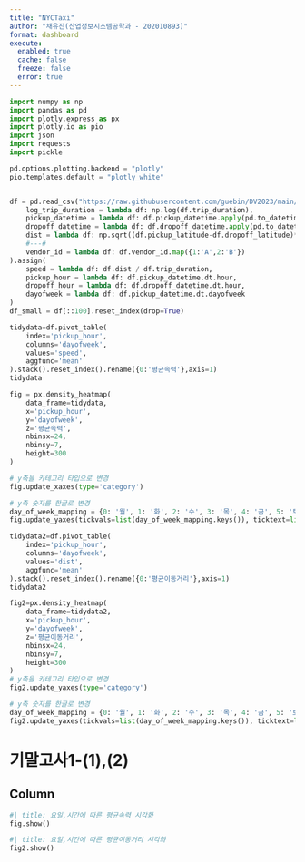 ```yaml
---
title: "NYCTaxi"
author: "채유진(산업정보시스템공학과 - 202010893)"
format: dashboard
execute: 
  enabled: true
  cache: false
  freeze: false
  error: true
---
```


```python
import numpy as np
import pandas as pd
import plotly.express as px
import plotly.io as pio
import json
import requests
import pickle

pd.options.plotting.backend = "plotly"
pio.templates.default = "plotly_white"


df = pd.read_csv("https://raw.githubusercontent.com/guebin/DV2023/main/posts/NYCTaxi.csv").assign(
    log_trip_duration = lambda df: np.log(df.trip_duration),
    pickup_datetime = lambda df: df.pickup_datetime.apply(pd.to_datetime),
    dropoff_datetime = lambda df: df.dropoff_datetime.apply(pd.to_datetime),
    dist = lambda df: np.sqrt((df.pickup_latitude-df.dropoff_latitude)**2 + (df.pickup_longitude-df.dropoff_longitude)**2),
    #---#
    vendor_id = lambda df: df.vendor_id.map({1:'A',2:'B'})
).assign(
    speed = lambda df: df.dist / df.trip_duration,
    pickup_hour = lambda df: df.pickup_datetime.dt.hour,
    dropoff_hour = lambda df: df.dropoff_datetime.dt.hour,
    dayofweek = lambda df: df.pickup_datetime.dt.dayofweek
)
df_small = df[::100].reset_index(drop=True)

tidydata=df.pivot_table(
    index='pickup_hour',
    columns='dayofweek',
    values='speed',
    aggfunc='mean'
).stack().reset_index().rename({0:'평균속력'},axis=1)
tidydata

fig = px.density_heatmap(
    data_frame=tidydata,
    x='pickup_hour',
    y='dayofweek',
    z='평균속력',
    nbinsx=24,
    nbinsy=7,
    height=300
)

# y축을 카테고리 타입으로 변경
fig.update_xaxes(type='category')

# y축 숫자를 한글로 변경
day_of_week_mapping = {0: '월', 1: '화', 2: '수', 3: '목', 4: '금', 5: '토', 6: '일'}
fig.update_yaxes(tickvals=list(day_of_week_mapping.keys()), ticktext=list(day_of_week_mapping.values()))

tidydata2=df.pivot_table(
    index='pickup_hour',
    columns='dayofweek',
    values='dist',
    aggfunc='mean'
).stack().reset_index().rename({0:'평균이동거리'},axis=1)
tidydata2

fig2=px.density_heatmap(
    data_frame=tidydata2,
    x='pickup_hour',
    y='dayofweek',
    z='평균이동거리',
    nbinsx=24,
    nbinsy=7,
    height=300
)
# y축을 카테고리 타입으로 변경
fig2.update_yaxes(type='category')

# y축 숫자를 한글로 변경
day_of_week_mapping = {0: '월', 1: '화', 2: '수', 3: '목', 4: '금', 5: '토', 6: '일'}
fig2.update_yaxes(tickvals=list(day_of_week_mapping.keys()), ticktext=list(day_of_week_mapping.values()))

```

# 기말고사1-(1),(2)

## Column {width=50%}

```python
#| title: 요일,시간에 따른 평균속력 시각화        
fig.show()

```

```python
#| title: 요일,시간에 따른 평균이동거리 시각화        
fig2.show()
```